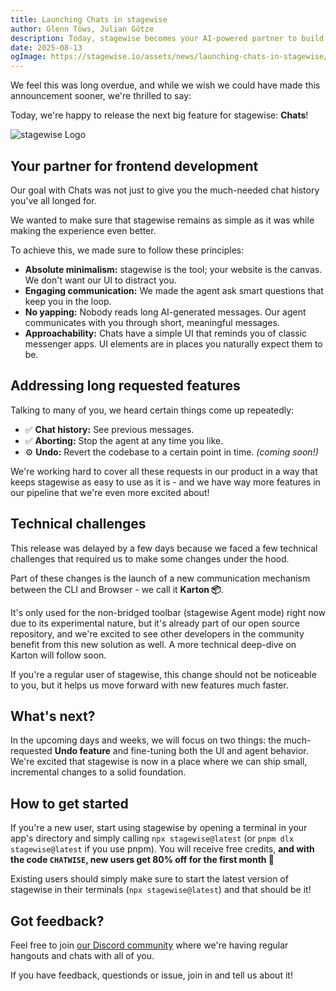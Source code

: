 ```yaml
---
title: Launching Chats in stagewise
author: Glenn Töws, Julian Götze
description: Today, stagewise becomes your AI-powered partner to build awesome frontends
date: 2025-08-13
ogImage: https://stagewise.io/assets/news/launching-chats-in-stagewise/og.png
---
```


We feel this was long overdue, and while we wish we could have made this announcement sooner, we're thrilled to say:

Today, we're happy to release the next big feature for stagewise: **Chats**!

![stagewise Logo](/assets/news/launching-chats-in-stagewise/title.png)


## Your partner for frontend development

Our goal with Chats was not just to give you the much-needed chat history you've all longed for.

We wanted to make sure that stagewise remains as simple as it was while making the experience even better.

To achieve this, we made sure to follow these principles:

- **Absolute minimalism:** stagewise is the tool; your website is the canvas. We don't want our UI to distract you.
- **Engaging communication:** We made the agent ask smart questions that keep you in the loop.
- **No yapping:** Nobody reads long AI-generated messages. Our agent communicates with you through short, meaningful messages.
- **Approachability:** Chats have a simple UI that reminds you of classic messenger apps. UI elements are in places you naturally expect them to be.


## Addressing long requested features

Talking to many of you, we heard certain things come up repeatedly:

- ✅ **Chat history:** See previous messages.
- ✅ **Aborting:** Stop the agent at any time you like.
- ⚙️ **Undo:** Revert the codebase to a certain point in time. *(coming soon!)*

We're working hard to cover all these requests in our product in a way that keeps stagewise as easy to use as it is - and we have way more features in our pipeline that we're even more excited about!


## Technical challenges

This release was delayed by a few days because we faced a few technical challenges that required us to make some changes under the hood.

Part of these changes is the launch of a new communication mechanism between the CLI and Browser - we call it **Karton 📦**.

It's only used for the non-bridged toolbar (stagewise Agent mode) right now due to its experimental nature, but it's already part of our open source repository, and we're excited to see other developers in the community benefit from this new solution as well.
A more technical deep-dive on Karton will follow soon.

If you're a regular user of stagewise, this change should not be noticeable to you, but it helps us move forward with new features much faster.


## What's next?

In the upcoming days and weeks, we will focus on two things: the much-requested **Undo feature** and fine-tuning both the UI and agent behavior. We're excited that stagewise is now in a place where we can ship small, incremental changes to a solid foundation.


## How to get started

If you're a new user, start using stagewise by opening a terminal in your app's directory and simply calling `npx stagewise@latest` (or `pnpm dlx stagewise@latest` if you use pnpm). You will receive free credits, **and with the code `CHATWISE`, new users get 80% off for the first month 🎉**

Existing users should simply make sure to start the latest version of stagewise in their terminals (`npx stagewise@latest`) and that should be it!


## Got feedback?

Feel free to join [our Discord community](https://discord.gg/DjMqMnUVCh) where we're having regular hangouts and chats with all of you.

If you have feedback, questionds or issue, join in and tell us about it!